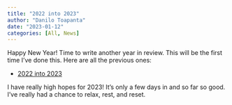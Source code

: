 ```yaml
---
title: "2022 into 2023"
author: "Danilo Toapanta"
date: "2023-01-12"
categories: [All, News]
---
```


<!-- ![](thumbnail.jpg) -->

Happy New Year! Time to write another year in review. This will be the first time I've done this. Here are all the previous ones:

- [2022 into 2023]()

I have really high hopes for 2023! It's only a few days in and so far so good. I've really had a chance to relax, rest, and reset.
